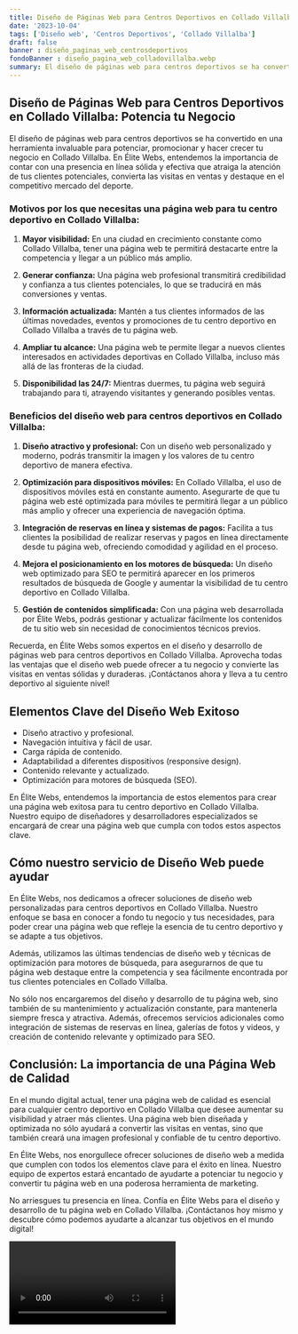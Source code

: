 ```yaml
---
title: Diseño de Páginas Web para Centros Deportivos en Collado Villalba
date: '2023-10-04'
tags: ['Diseño web', 'Centros Deportivos', 'Collado Villalba']
draft: false
banner : diseño_paginas_web_centrosdeportivos
fondoBanner : diseño_pagina_web_colladovillalba.webp
summary: El diseño de páginas web para centros deportivos se ha convertido en una herramienta invaluable para potenciar, promocionar y hacer crecer tu negocio en Collado Villalba. En Élite Webs, entendemos la importancia de contar con una presencia en línea sólida y efectiva que atraiga la atención de tus clientes potenciales, convierta las visitas en ventas y destaque en el competitivo mercado del deporte.
---
```


## Diseño de Páginas Web para Centros Deportivos en Collado Villalba: Potencia tu Negocio

El diseño de páginas web para centros deportivos se ha convertido en una herramienta invaluable para potenciar, promocionar y hacer crecer tu negocio en Collado Villalba. En Élite Webs, entendemos la importancia de contar con una presencia en línea sólida y efectiva que atraiga la atención de tus clientes potenciales, convierta las visitas en ventas y destaque en el competitivo mercado del deporte.

### Motivos por los que necesitas una página web para tu centro deportivo en Collado Villalba:

1. **Mayor visibilidad:** En una ciudad en crecimiento constante como Collado Villalba, tener una página web te permitirá destacarte entre la competencia y llegar a un público más amplio.

2. **Generar confianza:** Una página web profesional transmitirá credibilidad y confianza a tus clientes potenciales, lo que se traducirá en más conversiones y ventas.

3. **Información actualizada:** Mantén a tus clientes informados de las últimas novedades, eventos y promociones de tu centro deportivo en Collado Villalba a través de tu página web. 

4. **Ampliar tu alcance:** Una página web te permite llegar a nuevos clientes interesados en actividades deportivas en Collado Villalba, incluso más allá de las fronteras de la ciudad.

5. **Disponibilidad las 24/7:** Mientras duermes, tu página web seguirá trabajando para ti, atrayendo visitantes y generando posibles ventas.

### Beneficios del diseño web para centros deportivos en Collado Villalba:

1. **Diseño atractivo y profesional:** Con un diseño web personalizado y moderno, podrás transmitir la imagen y los valores de tu centro deportivo de manera efectiva.

2. **Optimización para dispositivos móviles:** En Collado Villalba, el uso de dispositivos móviles está en constante aumento. Asegurarte de que tu página web esté optimizada para móviles te permitirá llegar a un público más amplio y ofrecer una experiencia de navegación óptima.

3. **Integración de reservas en línea y sistemas de pagos:** Facilita a tus clientes la posibilidad de realizar reservas y pagos en línea directamente desde tu página web, ofreciendo comodidad y agilidad en el proceso.

4. **Mejora el posicionamiento en los motores de búsqueda:** Un diseño web optimizado para SEO te permitirá aparecer en los primeros resultados de búsqueda de Google y aumentar la visibilidad de tu centro deportivo en Collado Villalba.

5. **Gestión de contenidos simplificada:** Con una página web desarrollada por Élite Webs, podrás gestionar y actualizar fácilmente los contenidos de tu sitio web sin necesidad de conocimientos técnicos previos.

Recuerda, en Élite Webs somos expertos en el diseño y desarrollo de páginas web para centros deportivos en Collado Villalba. Aprovecha todas las ventajas que el diseño web puede ofrecer a tu negocio y convierte las visitas en ventas sólidas y duraderas. ¡Contáctanos ahora y lleva a tu centro deportivo al siguiente nivel!

<GifSeo />

<Cta />

## Elementos Clave del Diseño Web Exitoso

- Diseño atractivo y profesional.
- Navegación intuitiva y fácil de usar.
- Carga rápida de contenido.
- Adaptabilidad a diferentes dispositivos (responsive design).
- Contenido relevante y actualizado.
- Optimización para motores de búsqueda (SEO).

En Élite Webs, entendemos la importancia de estos elementos para crear una página web exitosa para tu centro deportivo en Collado Villalba. Nuestro equipo de diseñadores y desarrolladores especializados se encargará de crear una página web que cumpla con todos estos aspectos clave.

## Cómo nuestro servicio de Diseño Web puede ayudar

En Élite Webs, nos dedicamos a ofrecer soluciones de diseño web personalizadas para centros deportivos en Collado Villalba. Nuestro enfoque se basa en conocer a fondo tu negocio y tus necesidades, para poder crear una página web que refleje la esencia de tu centro deportivo y se adapte a tus objetivos.

Además, utilizamos las últimas tendencias de diseño web y técnicas de optimización para motores de búsqueda, para asegurarnos de que tu página web destaque entre la competencia y sea fácilmente encontrada por tus clientes potenciales en Collado Villalba.

No sólo nos encargaremos del diseño y desarrollo de tu página web, sino también de su mantenimiento y actualización constante, para mantenerla siempre fresca y atractiva. Además, ofrecemos servicios adicionales como integración de sistemas de reservas en línea, galerías de fotos y videos, y creación de contenido relevante y optimizado para SEO.

## Conclusión: La importancia de una Página Web de Calidad

En el mundo digital actual, tener una página web de calidad es esencial para cualquier centro deportivo en Collado Villalba que desee aumentar su visibilidad y atraer más clientes. Una página web bien diseñada y optimizada no sólo ayudará a convertir las visitas en ventas, sino que también creará una imagen profesional y confiable de tu centro deportivo.

En Élite Webs, nos enorgullece ofrecer soluciones de diseño web a medida que cumplen con todos los elementos clave para el éxito en línea. Nuestro equipo de expertos estará encantado de ayudarte a potenciar tu negocio y convertir tu página web en una poderosa herramienta de marketing.

No arriesgues tu presencia en línea. Confía en Élite Webs para el diseño y desarrollo de tu página web en Collado Villalba. ¡Contáctanos hoy mismo y descubre cómo podemos ayudarte a alcanzar tus objetivos en el mundo digital!

<Video />

<CtaBot job='Centros Deportivos' city='Collado Villalba'/>

<Gmaps query='Collado Villalba+españa+maps' />